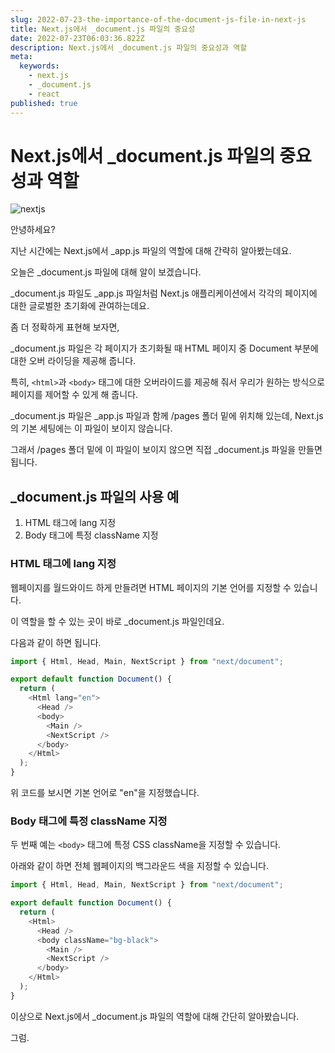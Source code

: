 ```yaml
---
slug: 2022-07-23-the-importance-of-the-document-js-file-in-next-js
title: Next.js에서 _document.js 파일의 중요성
date: 2022-07-23T06:03:36.822Z
description: Next.js에서 _document.js 파일의 중요성과 역할
meta:
  keywords:
    - next.js
    - _document.js
    - react
published: true
---
```


# Next.js에서 _document.js 파일의 중요성과 역할

![nextjs](https://blogger.googleusercontent.com/img/a/AVvXsEgSSZAE7sO_Xxeg4L1Da35M2iAgmEcnsyML8l8ps-9Lv-J5abeVMsyeUqTvD2U5bK9MX8c2ar9m9SWBbowPD3Kb7EE9m4qtQmp4v6lF7LR6PSNNtm-DjLGdjaebdIyRWlTVlQdnmIunoWJxASQltkr6B2-OnUpL978ybjbXTVI8RTTBHd0JzDywDX-h)

안녕하세요?

지난 시간에는 Next.js에서 _app.js 파일의 역할에 대해 간략히 알아봤는데요.

오늘은 _document.js 파일에 대해 알이 보겠습니다.

_document.js 파일도 _app.js 파일처럼 Next.js 애플리케이션에서 각각의 페이지에 대한 글로벌한 초기화에 관여하는데요.

좀 더 정확하게 표현해 보자면,

_document.js 파일은 각 페이지가 초기화될 때 HTML 페이지 중 Document 부분에 대한 오버 라이딩을 제공해 줍니다.

특히, `<html>`과 `<body>` 태그에 대한 오버라이드를 제공해 줘서 우리가 원하는 방식으로 페이지를 제어할 수 있게 해 줍니다.

_document.js 파일은 _app.js 파일과 함께 /pages 폴더 밑에 위치해 있는데, Next.js의 기본 세팅에는 이 파일이 보이지 않습니다.

그래서 /pages 폴더 밑에 이 파일이 보이지 않으면 직접 _document.js 파일을 만들면 됩니다.

## _document.js 파일의 사용 예

1. HTML 태그에 lang 지정
2. Body 태그에 특정 className 지정


### HTML 태그에 lang 지정

웹페이지를 월드와이드 하게 만들려면 HTML 페이지의 기본 언어를 지정할 수 있습니다.

이 역할을 할 수 있는 곳이 바로 _document.js 파일인데요.

다음과 같이 하면 됩니다.

```js
import { Html, Head, Main, NextScript } from "next/document";

export default function Document() {
  return (
    <Html lang="en">
      <Head />
      <body>
        <Main />
        <NextScript />
      </body>
    </Html>
  );
}
```

위 코드를 보시면 기본 언어로 "en"을 지정했습니다.

### Body 태그에 특정 className 지정

두 번째 예는 `<body>` 태그에 특정 CSS className을 지정할 수 있습니다.

아래와 같이 하면 전체 웹페이지의 백그라운드 색을 지정할 수 있습니다.

```js
import { Html, Head, Main, NextScript } from "next/document";

export default function Document() {
  return (
    <Html>
      <Head />
      <body className="bg-black">
        <Main />
        <NextScript />
      </body>
    </Html>
  );
}
```

이상으로 Next.js에서 _document.js 파일의 역할에 대해 간단히 알아봤습니다.

그럼.
